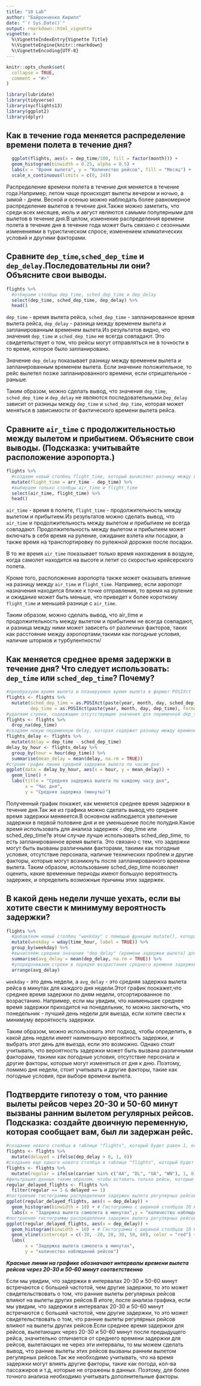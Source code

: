 ```yaml
---
title: "10 Lab"
author: "Байронченко Кирилл"
date: "`r Sys.Date()`"
output: rmarkdown::html_vignette
vignette: >
  %\VignetteIndexEntry{Vignette Title}
  %\VignetteEngine{knitr::rmarkdown}
  %\VignetteEncoding{UTF-8}
---
```


```r
knitr::opts_chunk$set(
  collapse = TRUE,
  comment = "#>"
)
```
```r
library(lubridate)
library(tidyverse)
library(nycflights13)
library(ggplot2)
library(dplyr)
```

## Как в течение года меняется распределение времени полета в течение дня?

```r
  ggplot(flights, aes(x = dep_time/100, fill = factor(month))) +
  geom_histogram(binwidth = 0.25, alpha = 0.5) +
  labs(x = "Время вылета", y = "Количество рейсов", fill = "Месяц") +
  scale_x_continuous(limits = c(0, 24))
```

Распределение времени полета в течение дня меняется в течение года.Например, летом чаще происходят вылеты вечером и ночью, а зимой - днем. Весной и осенью можно наблюдать более равномерное распределение вылетов в течение дня.Также можно заметить, что среди всех месяцев, июль и август являются самыми популярными для вылетов в течение дня.В целом, изменение распределения времени полета в течение дня в течение года может быть связано с сезонными изменениями в туристическом спросе, изменением климатических условий и другими факторами.

## Сравните `dep_time`,`sched_dep_time` и `dep_delay`.Последовательны ли они? Объясните свои выводы.
```r
flights %>%    
  #отбираем столбцы dep_time, sched_dep_time и dep_delay
  select(dep_time, sched_dep_time, dep_delay) %>%
  head()                           

```
`dep_time` - время вылета рейса, `sched_dep_time` - запланированное время вылета рейса, `dep_delay` - разница между временем вылета и запланированным временем вылета.Из результатов видно, что значения `dep_time` и `sched_dep_time` не всегда совпадают. Это свидетельствует о том, что рейсы могут отправляться не в точности в то время, которое было запланировано.

Значение `dep_delay` показывает разницу между временем вылета и запланированным временем вылета. Если значение положительное, то рейс вылетел позже запланированного времени, если отрицательное - раньше.

Таким образом, можно сделать вывод, что значения `dep_time`, `sched_dep_time` и `dep_delay` не являются последовательными.`Dep_delay` зависит от разницы между `dep_time` и `sched_dep_time`, которая может меняться в зависимости от фактического времени вылета рейса.

## Сравните `air_time` с продолжительностью между вылетом и прибытием. Объясните свои выводы. (Подсказка: учитывайте расположение аэропорта.)
```r
flights %>%
  #создаем новый столбец flight_time, который вычисляет разницу между временем прибытия и вылета 
  mutate(flight_time = arr_time - dep_time) %>%
  #выбираем только столбцы air_time и flight_time
  select(air_time, flight_time) %>%
  head()

```
`air_time` - время в полете, `flight_time` - продолжительность между вылетом и прибытием.Из результатов можно сделать вывод, что `air_time` и продолжительность между вылетом и прибытием не всегда совпадают. Продолжительность между вылетом и прибытием может включать в себя время на руление, ожидание взлета или посадки, а также время на транспортировку по рулежной дорожке после посадки.

В то же время `air_time` показывает только время нахождения в воздухе, когда самолет находится на высоте и летит со скоростью крейсерского полета.

Кроме того, расположение аэропорта также может оказывать влияние на разницу между `air_time` и `flight_time`. Например, если аэропорт назначения находится ближе к точке отправления, то время на руление и ожидание может быть меньше, что приведет к более короткому `flight_time` и меньшей разнице с `air_time`.

Таким образом, можно сделать вывод, что air_time и продолжительность между вылетом и прибытием не всегда совпадают, и разница между ними может зависеть от различных факторов, таких как расстояние между аэропортами,такими как погодные условия, наличие штормов и турбулентности/

## Как меняется среднее время задержки в течение дня? Что следует использовать: `dep_time` или `sched_dep_time`? Почему?

```r
#преобразуем время вылета и планируемое время вылета в формат POSIXct
flights <- flights %>%
  mutate(sched_dep_time = as.POSIXct(paste(year, month, day, sched_dep_time), format = "%Y %m %d %H%M", tz = "America/New_York"),
         dep_time = as.POSIXct(paste(year, month, day, dep_time), format = "%Y %m %d %H%M", tz = "America/New_York"))
#удаляем строки, содержащие отсутствующие значения для переменной dep_time
flights <- flights %>%
  drop_na(dep_time)
#создаем новую переменную delay, которая содержит разницу между временем вылета и планируемым временем вылета, затем группируем данные по часу дня потом вычисляем среднюю задержку для каждого часа
flights_delay <- flights %>%
  mutate(delay = dep_time - sched_dep_time)
delay_by_hour <- flights_delay %>%
  group_by(hour = hour(dep_time)) %>%
  summarise(mean_delay = mean(delay, na.rm = TRUE))
#строим график линии средней задержки вылета по часам дня
ggplot(data = delay_by_hour, aes(x = hour, y = mean_delay)) +
  geom_line() +
  labs(title = "Средняя задержка вылета по каждому часу дня",
       x = "Час дня",
       y = "Средняя задержка (минуты)")
```

Полученный график покажет, как меняется среднее время задержки в течение дня.Так же из графика можно сделать вывод,что среднее время задержки меняеется.В основном наблюдается увеличение задержки в первой половине дня и ее уменьшение после полудня.Какое время использовать для анализа задержек - dep_time или sched_dep_time?в этом случае лучше использовать sched_dep_time, то есть запланированное время вылета. Это связано с тем, что задержки могут быть вызваны различными факторами, такими как погодные условия, отсутствие персонала, наличие технических проблем и другие факторы, которые могут возникнуть после запланированного времени вылета. Таким образом, использование sched_dep_time позволяет оценить, какие временные периоды имеют большую вероятность задержек, и определить возможные причины этих задержек.

##  В какой день недели лучше уехать, если вы хотите свести к минимуму вероятность задержки?

```r
flights %>%
  #добавляем новый столбец "weekday" с помощью функции mutate(), которая вычисляет день недели (от 1 до 7) на основе столбца "time_hour" с помощью функции wday() из библиотеки lubridate. Параметр "label = TRUE" используется для того, чтобы получить дни недели в текстовом формате (например, "Mon", "Tue" и т.д.)
  mutate(weekday = wday(time_hour, label = TRUE)) %>%  
  group_by(weekday) %>% 
  #вычисляем среднее значение "dep_delay" (времени задержки вылета) для каждого дня недели, используя функцию summarise() и вычисление среднего значения с помощью функции mean(). Параметр "na.rm = TRUE" используется для того, чтобы убрать отсутствующие значения в вычислениях
  summarise(avg_delay = mean(dep_delay, na.rm = TRUE)) %>%  
  #упорядочиваем строки в порядке возрастания среднего времени задержки вылета для каждого дня недели с помощью функции arrange()
  arrange(avg_delay)  

```

`weekday` - это день недели, а `avg_delay` - это средняя задержка вылета рейса в минутах для каждого дня недели.Этот график поокажет,что среднее время задержки по дням недели, отсортированное по возрастанию. Например, если мы увидим, что наименьшее среднее время задержки приходится на понедельник, то можно заключить, что понедельник - лучший день недели для выезда, если хотите свести к минимуму вероятность задержки.

Таким образом, можно использовать этот подход, чтобы определить, в какой день недели имеет наименьшую вероятность задержки, и выбрать этот день для выезда, если это возможно. Однако стоит учитывать, что вероятность задержки может быть вызвана различными факторами, такими как погодные условия, отсутствие персонала и другие факторы, которые могут изменяться от дня к дню. Поэтому, помимо дня недели, стоит учитывать и другие факторы, такие как погодные условия, при выборе времени вылета.

## Подтвердите гипотезу о том, что ранние вылеты рейсов через 20-30 и 50-60 минут вызваны ранним вылетом регулярных рейсов. Подсказка: создайте двоичную переменную, которая сообщает вам, был ли задержан рейс.

```r
#создание нового столбца в таблице "flights", который будет равен 1, если вылет был задержан, и 0, если нет
flights <- flights %>%
  mutate(delayed = ifelse(dep_delay > 0, 1, 0))
#создание еще одного нового столбца в таблице "flights", который будет равен 1, если перевозчик был AA, DL, UA или WN, и 0, если нет
flights <- flights %>%
  mutate(regular = ifelse(carrier %in% c("AA", "DL", "UA", "WN"), 1, 0))
#фильтрация данных таким образом, чтобы оставить только рейсы, которые были задержаны и выполняются регулярными перевозчиками
regular_delayed_flights <- flights %>%
  filter(regular == 1 & delayed == 1)
#построение гистограммы распределения задержек вылета регулярных рейсов
ggplot(regular_delayed_flights, aes(x = dep_delay)) +
  geom_histogram(binwidth = 10) + # Гистограмма с шириной столбцов 10 минут
  labs(x = "Задержка вылета самолета в минутах",y = "количество наблюдений рейсов") 
#построение гистограммы распределения задержек вылета регулярных рейсов с вертикальными линиями, обозначающими некоторые точки на графике
ggplot(regular_delayed_flights, aes(x = dep_delay)) +
  geom_histogram(binwidth = 10) + # Гистограмма с шириной столбцов 10 минут
  geom_vline(xintercept = c(-30, -20, 20, 30, 50, 60), color = "red") + # Вертикальные линии с заданными координатами и красным цветом
  labs(
       x = "Задержка вылета самолета в минутах",
       y = "количество наблюдений рейсов")

```

***Красные линии на графике обозначают интервалы времени вылета рейсов через 20-30 и 50-60 минут соответственно***

Если мы увидим, что задержки в интервалах 20-30 и 50-60 минут встречаются с большей частотой, чем другие задержки, то это может свидетельствовать о том, что ранние вылеты регулярных рейсов влияют на вылеты других рейсов.В итоге, после анализа графика, если мы увидим, что задержки в интервалах 20-30 и 50-60 минут встречаются с большей частотой, чем другие задержки, то это может свидетельствовать о том, что ранние вылеты регулярных рейсов влияют на вылеты других рейсов.Если среднее время задержки для рейсов, вылетающих через 20-30 и 50-60 минут после предыдущего рейса, значительно отличается от среднего времени задержки для рейсов, вылетающих не через эти интервалы, то мы можем сделать вывод, что ранние вылеты этих рейсов вызваны ранним вылетом регулярных рейсов.Так же необходимо учитывать, что на время задержки могут влиять другие факторы, такие как погода, кол-ва пассажиров и т.д, которые не отражены в данных. Поэтому, для более точного анализа необходимо учитывать дополнительные факторы.